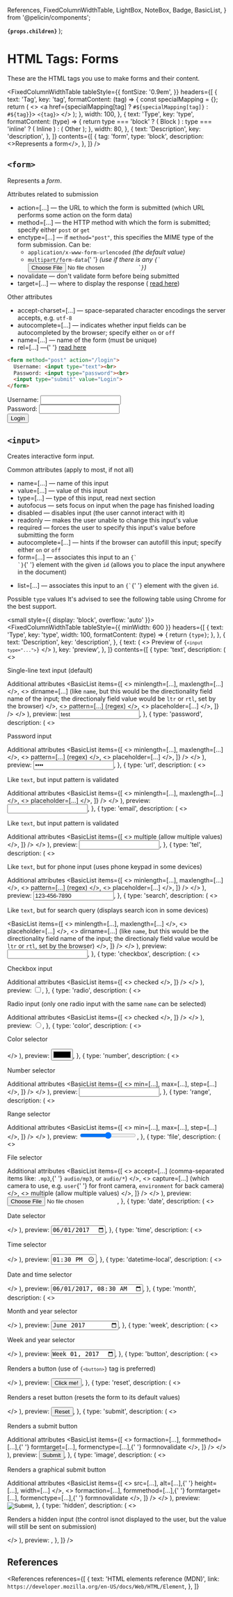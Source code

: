  References,
  FixedColumnWidthTable,
  LightBox,
  NoteBox,
  Badge,
  BasicList,
} from '@pelicin/components';

  <strong>
    <code>{props.children}</code>
  </strong>
);

<MetadataConfigurer title="HTML Tags: Forms" dateCreated="2021-01-26" />

# HTML Tags: Forms

These are the HTML tags you use to make forms and their content.

<FixedColumnWidthTable
  tableStyle={{
    fontSize: '0.9em',
  }}
  headers={[
    {
      text: 'Tag',
      key: 'tag',
      formatContent: (tag) => {
        const specialMapping = {};
        return (
          <>
            <a href={specialMapping[tag] ? `#${specialMapping[tag]}` : `#${tag}`}>
              <code>&lt;{tag}&gt;</code>
            </a>
          </>
        );
      },
      width: 100,
    },
    {
      text: 'Type',
      key: 'type',
      formatContent: (type) => {
        return type === 'block' ? (
          <Badge color="red">Block</Badge>
        ) : type === 'inline' ? (
          <Badge color="blue">Inline</Badge>
        ) : (
          <Badge color="gray">Other</Badge>
        );
      },
      width: 80,
    },
    {
      text: 'Description',
      key: 'description',
    },
  ]}
  contents={[
    {
      tag: 'form',
      type: 'block',
      description: <>Represents a form</>,
    },
  ]}
/>

## `<form>`

Represents a <em>form</em>.

<Badge color="blue">Attributes related to submission</Badge>
<ul>
  <li>
    <Attribute>action=[...]</Attribute> &mdash; the URL to which the form is submitted (which URL
    performs some action on the form data)
  </li>
  <li>
    <Attribute>method=[...]</Attribute> &mdash; the HTTP method with which the form is submitted;
    specify either <code>post</code> or <code>get</code>
  </li>
  <li>
    <Attribute>enctype=[...]</Attribute> &mdash; if <code>method="post"</code>, this specifies the
    MIME type of the form submission. Can be:
    <ul>
      <li>
        <code>application/x-www-form-urlencoded</code> <i>(the default value)</i>
      </li>
      <li>
        <code>multipart/form-data</code>{' '}
        <i>
          (use if there is any <code>{`<input type="file">`}</code>)
        </i>
      </li>
    </ul>
  </li>
  <li>
    <Attribute>novalidate</Attribute> &mdash; don't validate form before being submitted
  </li>
  <li>
    <Attribute>target=[...]</Attribute> &mdash; where to display the response (
    <a href="/web/html/html-attributes-recurring#target">read here</a>)
  </li>
</ul>

<Badge color="blue">Other attributes</Badge>
<ul>
  <li>
    <Attribute>accept-charset=[...]</Attribute> &mdash; space-separated character encodings the
    server accepts, e.g. <code>utf-8</code>
  </li>
  <li>
    <Attribute>autocomplete=[...]</Attribute> &mdash; indicates whether input fields can be
    autocompleted by the browser; specify either <code>on</code> or <code>off</code>
  </li>
  <li>
    <Attribute>name=[...]</Attribute> &mdash; name of the form (must be unique)
  </li>
  <li>
    <Attribute>rel=[...]</Attribute> &mdash;{' '}
    <a href="/web/html/html-attributes-recurring#rel">read here</a>
  </li>
</ul>

<!-- prettier-ignore -->
```html
<form method="post" action="/login">
  Username: <input type="text"><br>
  Password: <input type="password"><br>
  <input type="submit" value="Login">
</form>
```

<!-- prettier-ignore -->
<LightBox label="Preview">
  <form method="post" action="/login">
    Username: <input name="username" type="text" /><br/>
    Password: <input name="password" type="password" /><br/>
    <input type="submit" value="Login" />
  </form>
</LightBox>

## `<input>`

Creates interactive form input.

<Badge color="blue">Common attributes (apply to most, if not all)</Badge>
<ul>
  <li>
    <Attribute>name=[...]</Attribute> &mdash; name of this input
  </li>
  <li>
    <Attribute>value=[...]</Attribute> &mdash; value of this input
  </li>
  <li>
    <Attribute>type=[...]</Attribute> &mdash; type of this input, read next section
  </li>
  <li>
    <Attribute>autofocus</Attribute> &mdash; sets focus on input when the page has finished loading
  </li>
  <li>
    <Attribute>disabled</Attribute> &mdash; disables input (the user cannot interact with it)
  </li>
  <li>
    <Attribute>readonly</Attribute> &mdash; makes the user unable to change this input's value
  </li>
  <li>
    <Attribute>required</Attribute> &mdash; forces the user to specify this input's value before
    submitting the form
  </li>
  <li>
    <Attribute>autocomplete=[...]</Attribute> &mdash; hints if the browser can autofill this input;
    specify either <code>on</code> or <code>off</code>
  </li>
  <li>
    <Attribute>form=[...]</Attribute> &mdash; associates this input to an <code>{`<form id="...">`}</code>{' '}
    element with the given <code>id</code> (allows you to place the input anywhere in the document)
  </li>
  <li>
    <Attribute>list=[...]</Attribute> &mdash; associates this input to an <code>{`<datalist id="...">`}</code>{' '}
    element with the given <code>id</code>.
  </li>
</ul>

<Badge color="red">
  Possible <code>type</code> values
</Badge>
<NoteBox>It's advised to see the following table using Chrome for the best support.</NoteBox>

<small style={{ display: 'block', overflow: 'auto' }}>
  <FixedColumnWidthTable
    tableStyle={{ minWidth: 600 }}
    headers={[
      {
        text: 'Type',
        key: 'type',
        width: 100,
        formatContent: (type) => {
          return <code>{type}</code>;
        },
      },
      {
        text: 'Description',
        key: 'description',
      },
      {
        text: (
          <>
            Preview of <code>{`<input type="...">`}</code>
          </>
        ),
        key: 'preview',
      },
    ]}
    contents={[
      {
        type: 'text',
        description: (
          <>
            <p>Single-line text input (default)</p>
            <Badge color="blue">Additional attributes</Badge>
            <BasicList items={[
               <>
                <Attribute>minlength=[...]</Attribute>, <Attribute>maxlength=[...]</Attribute>
              </>,
              <>
                <Attribute>dirname=[...]</Attribute> (like <code>name</code>, but this would be the directionality
                field name of the input; the directionaly field value would be <code>ltr</code> or <code>rtl</code>,
                set by the browser)
              </>,
              <>
                <Attribute>pattern=[...]</Attribute> (regex)
              </>,
              <>
                <Attribute>placeholder=[...]</Attribute>
              </>,
            ]} />
          </>
        ),
        preview: <input type="text" value="test" />,
      },
      {
        type: 'password',
        description: (
          <>
            <p>Password input</p>
            <Badge color="blue">Additional attributes</Badge>
            <BasicList items={[
              <>
                <Attribute>minlength=[...]</Attribute>, <Attribute>maxlength=[...]</Attribute>
              </>,
              <>
                <Attribute>pattern=[...]</Attribute> (regex)
              </>,
              <>
                <Attribute>placeholder=[...]</Attribute>
              </>,
            ]} />
          </>
        ),
        preview: <input type="password" value="test" />,
      },
      {
        type: 'url',
        description: (
          <>
            <p>
              Like <code>text</code>, but input pattern is validated
            </p>
            <Badge color="blue">Additional attributes</Badge>
            <BasicList items={[
              <>
                <Attribute>minlength=[...]</Attribute>, <Attribute>maxlength=[...]</Attribute>
              </>,
              <>
                <Attribute>placeholder=[...]</Attribute>
              </>,
            ]} />
          </>
        ),
        preview: <input type="url" />,
      },
      {
        type: 'email',
        description: (
          <>
            <p>
              Like <code>text</code>, but input pattern is validated
            </p>
            <Badge color="blue">Additional attributes</Badge>
            <BasicList items={[
              <>
                <Attribute>multiple</Attribute> (allow multiple values)
              </>,
            ]} />
          </>
        ),
        preview: <input type="email" />,
      },
      {
        type: 'tel',
        description: (
          <>
            <p>
              Like <code>text</code>, but for phone input (uses phone keypad in some devices)
            </p>
            <Badge color="blue">Additional attributes</Badge>
            <BasicList items={[
              <>
                <Attribute>minlength=[...]</Attribute>, <Attribute>maxlength=[...]</Attribute>
              </>,
              <>
                <Attribute>pattern=[...]</Attribute> (regex)
              </>,
              <>
                <Attribute>placeholder=[...]</Attribute>
              </>,
            ]} />
          </>
        ),
        preview: <input type="tel" value="123-456-7890" />,
      },
      {
        type: 'search',
        description: (
          <>
            <p>
              Like <code>text</code>, but for search query (displays search icon in some devices)
            </p>
            <BasicList items={[
              <>
                <Attribute>minlength=[...]</Attribute>, <Attribute>maxlength=[...]</Attribute>
              </>,
              <>
                <Attribute>placeholder=[...]</Attribute>
              </>,
              <>
                <Attribute>dirname=[...]</Attribute> (like <code>name</code>, but this would be the directionality
                field name of the input; the directionaly field value would be <code>ltr</code> or <code>rtl</code>,
                set by the browser)
              </>,
            ]} />
          </>
        ),
        preview: <input type="search" />,
      },
      {
        type: 'checkbox',
        description: (
          <>
            <p>Checkbox input</p>
            <Badge color="blue">Additional attributes</Badge>
            <BasicList items={[
              <>
                <Attribute>checked</Attribute>
              </>,
            ]} />
          </>
        ),
        preview: <input type="checkbox" />,
      },
      {
        type: 'radio',
        description: (
          <>
            <p>
              Radio input (only one radio input with the same <code>name</code> can be selected)
            </p>
            <Badge color="blue">Additional attributes</Badge>
            <BasicList items={[
              <>
                <Attribute>checked</Attribute>
              </>,
            ]} />
          </>
        ),
        preview: <input type="radio" />,
      },
      {
        type: 'color',
        description: (
          <>
            <p>Color selector</p>
          </>
        ),
        preview: <input type="color" />,
      },
      {
        type: 'number',
        description: (
          <>
            <p>Number selector</p>
            <Badge color="blue">Additional attributes</Badge>
            <BasicList items={[
              <>
                <Attribute>min=[...]</Attribute>, <Attribute>max=[...]</Attribute>, <Attribute>step=[...]</Attribute>
              </>,
            ]} />
          </>
        ),
        preview: <input type="number" />,
      },
      {
        type: 'range',
        description: (
          <>
            <p>Range selector</p>
            <Badge color="blue">Additional attributes</Badge>
            <BasicList items={[
              <>
                <Attribute>min=[...]</Attribute>, <Attribute>max=[...]</Attribute>, <Attribute>step=[...]</Attribute>
              </>,
            ]} />
          </>
        ),
        preview: <input type="range" />,
      },
      {
        type: 'file',
        description: (
          <>
            <p>File selector</p>
            <Badge color="blue">Additional attributes</Badge>
            <BasicList
              items={[
                <>
                  <Attribute>accept=[...]</Attribute> (comma-separated items like: <code>.mp3</code>,{' '}
                  <code>audio/mp3</code>, or <code>audio/*</code>)
                </>,
                <>
                  <Attribute>capture=[...]</Attribute> (which camera to use, e.g. <code>user</code>{' '}
                  for front camera, <code>environment</code> for back camera)
                </>,
                <>
                  <Attribute>multiple</Attribute> (allow multiple values)
                </>,
              ]}
            />
          </>
        ),
        preview: <input type="file" />,
      },
      {
        type: 'date',
        description: (
          <>
            <p>Date selector</p>
          </>
        ),
        preview: <input type="date" value="2017-06-01" />,
      },
      {
        type: 'time',
        description: (
          <>
            <p>Time selector</p>
          </>
        ),
        preview: <input type="time" value="13:30" />,
      },
      {
        type: 'datetime-local',
        description: (
          <>
            <p>Date and time selector</p>
          </>
        ),
        preview: <input type="datetime-local" value="2017-06-01T08:30" />,
      },
      {
        type: 'month',
        description: (
          <>
            <p>Month and year selector</p>
          </>
        ),
        preview: <input type="month" value="2017-06" />,
      },
      {
        type: 'week',
        description: (
          <>
            <p>Week and year selector</p>
          </>
        ),
        preview: <input type="week" value="2017-W01" />,
      },
      {
        type: 'button',
        description: (
          <>
            <p>
              Renders a button (use of <code>{`<button>`}</code> tag is preferred)
            </p>
          </>
        ),
        preview: <input type="button" value="Click me!"/>,
      },
      {
        type: 'reset',
        description: (
          <>
            <p>Renders a reset button (resets the form to its default values)</p>
          </>
        ),
        preview: <input type="reset" />,
      },
      {
        type: 'submit',
        description: (
          <>
            <p>Renders a submit button</p>
            <Badge color="blue">Additional attributes</Badge>
            <BasicList items={[
              <>
                <Attribute>formaction=[...]</Attribute>, <Attribute>formmethod=[...]</Attribute>,{' '}
                <Attribute>formtarget=[...]</Attribute>, <Attribute>formenctype=[...]</Attribute>,{' '}
                <Attribute>formnovalidate</Attribute>
              </>,
            ]} />
          </>
        ),
        preview: <input type="submit" />,
      },
      {
        type: 'image',
        description: (
          <>
            <p>Renders a graphical submit button</p>
            <Badge color="blue">Additional attributes</Badge>
            <BasicList items={[
              <>
                <Attribute>src=[...]</Attribute>, <Attribute>alt=[...]</Attribute>,{' '}
                <Attribute>height=[...]</Attribute>, <Attribute>width=[...]</Attribute>
              </>,
              <>
                <Attribute>formaction=[...]</Attribute>, <Attribute>formmethod=[...]</Attribute>,{' '}
                <Attribute>formtarget=[...]</Attribute>, <Attribute>formenctype=[...]</Attribute>,{' '}
                <Attribute>formnovalidate</Attribute>
              </>,
            ]} />
          </>
        ),
        preview: <input type="image" src="/res/web/html/submit-btn.png" alt="Submit" />,
      },
      {
        type: 'hidden',
        description: (
          <>
            <p>
              Renders a hidden input (the control isnot displayed to the user, but the value will
              still be sent on submission)
            </p>
          </>
        ),
        preview: <input type="hidden" />,
      },
    ]}
/>

</small>

## References

<References
  references={[
    {
      text: 'HTML elements reference (MDN)',
      link: `https://developer.mozilla.org/en-US/docs/Web/HTML/Element`,
    },
  ]}
></References>
